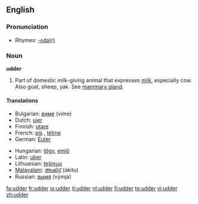 ==English==

===Pronunciation===
*Rhymes: [[Rhymes:English:-ʌdə(r)|-ʌdə(r)]]

===Noun===
'''udder'''

# Part of domestic milk-giving animal that expresses [[milk]], especially cow.  Also goat, sheep, yak.  See [[mammary gland]].

====Translations====
{{top}}
*Bulgarian: [[виме]] (vime) {{n}}
*Dutch: [[uier]] {{m}}
*Finnish: [[utare]]
*French: [[pis]] {{m}}, [[tétine]]
*German: [[Euter]] {{m}}
{{mid}}
*Hungarian: [[tőgy]], [[emlő]] {{italbrac|obsolete}}
*Latin:  [[uber]]  {{n}}
*Lithuanian: [[tešmuo]] {{m}}
*[[Malayalam]]: [[അകിട്]] (akitu)
*Russian: [[вымя]] (výmja) {{n}}
{{bottom}}

[[fa:udder]]
[[fr:udder]]
[[io:udder]]
[[it:udder]]
[[nl:udder]]
[[fi:udder]]
[[te:udder]]
[[vi:udder]]
[[zh:udder]]